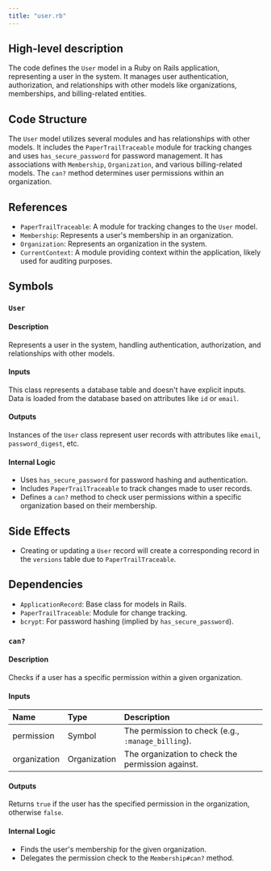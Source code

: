 ```yaml
---
title: "user.rb"
---
```


## High-level description
The code defines the `User` model in a Ruby on Rails application, representing a user in the system. It manages user authentication, authorization, and relationships with other models like organizations, memberships, and billing-related entities.

## Code Structure
The `User` model utilizes several modules and has relationships with other models. It includes the `PaperTrailTraceable` module for tracking changes and uses `has_secure_password` for password management. It has associations with `Membership`, `Organization`, and various billing-related models. The `can?` method determines user permissions within an organization.

## References
- `PaperTrailTraceable`: A module for tracking changes to the `User` model.
- `Membership`: Represents a user's membership in an organization.
- `Organization`: Represents an organization in the system.
- `CurrentContext`: A module providing context within the application, likely used for auditing purposes.

## Symbols

### `User`
#### Description
Represents a user in the system, handling authentication, authorization, and relationships with other models.

#### Inputs
This class represents a database table and doesn't have explicit inputs. Data is loaded from the database based on attributes like `id` or `email`.

#### Outputs
Instances of the `User` class represent user records with attributes like `email`, `password_digest`, etc.

#### Internal Logic
- Uses `has_secure_password` for password hashing and authentication.
- Includes `PaperTrailTraceable` to track changes made to user records.
- Defines a `can?` method to check user permissions within a specific organization based on their membership.

## Side Effects
- Creating or updating a `User` record will create a corresponding record in the `versions` table due to `PaperTrailTraceable`.

## Dependencies
- `ApplicationRecord`: Base class for models in Rails.
- `PaperTrailTraceable`: Module for change tracking.
- `bcrypt`: For password hashing (implied by `has_secure_password`).

### `can?`
#### Description
Checks if a user has a specific permission within a given organization.

#### Inputs
| Name | Type | Description |
|:-----|:-----|:------------|
| permission | Symbol | The permission to check (e.g., `:manage_billing`). |
| organization | Organization | The organization to check the permission against. |

#### Outputs
Returns `true` if the user has the specified permission in the organization, otherwise `false`.

#### Internal Logic
- Finds the user's membership for the given organization.
- Delegates the permission check to the `Membership#can?` method.
